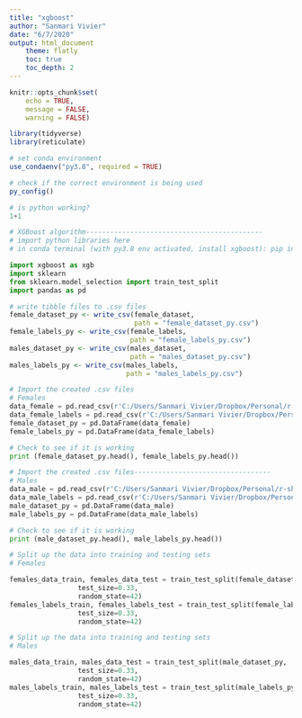 ```yaml
---
title: "xgboost"
author: "Sanmari Vivier"
date: "6/7/2020"
output: html_document
    theme: flatly
    toc: true
    toc_depth: 2
---
```


```r
knitr::opts_chunk$set(
    echo = TRUE,
    message = FALSE,
    warning = FALSE)
```

```r
library(tidyverse)
library(reticulate)
```
```r
# set conda environment
use_condaenv("py3.8", required = TRUE)

# check if the correct environment is being used
py_config()
```


```python
# is python working?
1+1
```


```python
# XGBoost algorithm--------------------------------------------
# import python libraries here
# in conda terminal (with py3.8 env activated, install xgboost): pip install xgboost

import xgboost as xgb
import sklearn
from sklearn.model_selection import train_test_split
import pandas as pd
```


```r
# write tibble files to .csv files
female_dataset_py <- write_csv(female_dataset, 
                               path = "female_dataset_py.csv")
female_labels_py <- write_csv(female_labels,
                              path = "female_labels_py.csv")
males_dataset_py <- write_csv(males_dataset,
                              path = "males_dataset_py.csv")
males_labels_py <- write_csv(males_labels,
                             path = "males_labels_py.csv")
```


```python
# Import the created .csv files
# Females
data_female = pd.read_csv(r'C:/Users/Sanmari Vivier/Dropbox/Personal/r-shiny-app/r-markdown-files/female_dataset_py.csv')
data_female_labels = pd.read_csv(r'C:/Users/Sanmari Vivier/Dropbox/Personal/r-shiny-app/r-markdown-files/female_labels_py.csv')
female_dataset_py = pd.DataFrame(data_female)
female_labels_py = pd.DataFrame(data_female_labels)

# Check to see if it is working
print (female_dataset_py.head(), female_labels_py.head())
```


```python
# Import the created .csv files----------------------------------
# Males
data_male = pd.read_csv(r'C:/Users/Sanmari Vivier/Dropbox/Personal/r-shiny-app/r-markdown-files/males_dataset_py.csv')
data_male_labels = pd.read_csv(r'C:/Users/Sanmari Vivier/Dropbox/Personal/r-shiny-app/r-markdown-files/males_labels_py.csv')
male_dataset_py = pd.DataFrame(data_male)
male_labels_py = pd.DataFrame(data_male_labels)

# Check to see if it is working
print (male_dataset_py.head(), male_labels_py.head())
```


```python
# Split up the data into training and testing sets
# Females

females_data_train, females_data_test = train_test_split(female_dataset_py,
                 test_size=0.33, 
                 random_state=42)
females_labels_train, females_labels_test = train_test_split(female_labels_py,
                 test_size=0.33, 
                 random_state=42)
```
```python
# Split up the data into training and testing sets
# Males

males_data_train, males_data_test = train_test_split(male_dataset_py,
                 test_size=0.33, 
                 random_state=42)
males_labels_train, males_labels_test = train_test_split(male_labels_py,
                 test_size=0.33, 
                 random_state=42)
```

